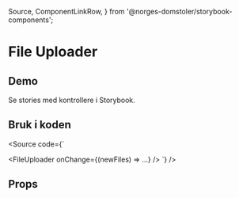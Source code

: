   Source,
  ComponentLinkRow,
} from '@norges-domstoler/storybook-components';

<Meta of={FileUploaderStories} />

# File Uploader

<ComponentLinkRow
  docsHref="https://design.domstol.no/987b33f71/p/802ff0-button/b/32e1a2"
  figmaHref="https://www.figma.com/file/ewqSDmkgqDQ5PyOsRp4V5b/?node-id=155%3A37"
  githubHref="https://github.com/domstolene/designsystem/tree/main/packages/components/src/components/FileUploader"
/>

## Demo

<Primary />

Se stories med kontrollere i <LinkTo title="dds-components/FileUploader" story="Default">Storybook</LinkTo>.

## Bruk i koden

<Source
  code={`

<FileUploader onChange={(newFiles) => ...} />
`}
/>

## Props

<Canvas of={FileUploaderStories.Default} sourceState="shown" />
<Controls of={FileUploaderStories.Default} />
